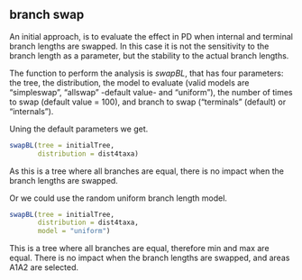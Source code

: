 

## branch swap

An initial approach, is to evaluate the effect in PD when internal and terminal branch lengths are swapped. In this case it is not the sensitivity to the branch length as a parameter, but the stability to the actual branch lengths.

The function to perform the analysis is *swapBL*, that has four parameters: the tree, the distribution, the model to evaluate (valid models are "simpleswap", "allswap" -default value- and "uniform"), the number of times to swap (default value = 100), and branch to swap ("terminals" (default) or "internals").


Uning the default parameters we get.

```r

swapBL(tree = initialTree,
       distribution = dist4taxa)

```

As this is a tree where all branches are equal, there is no impact when the branch lengths are swapped.


Or we could use the random uniform branch length model.


```r

swapBL(tree = initialTree,
       distribution = dist4taxa,
       model = "uniform")

```

This is a tree where all branches are equal, therefore min and max are equal. There is no impact when the branch lengths are swapped, and areas A1A2 are selected.


